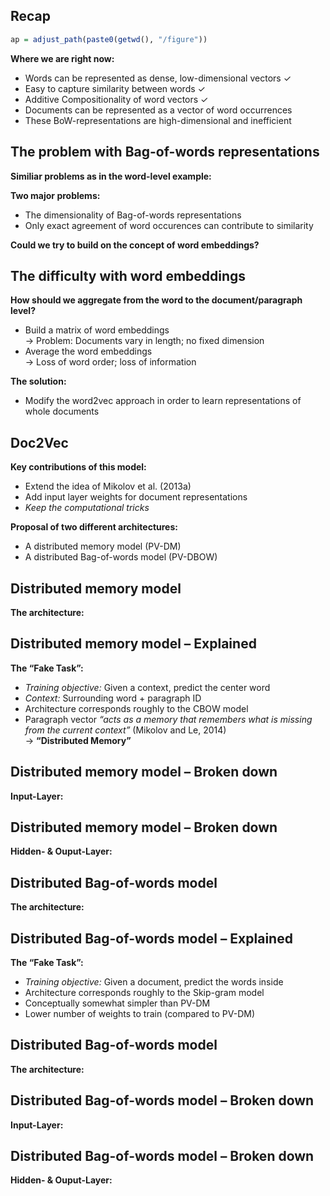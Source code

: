 ## Recap
```r
ap = adjust_path(paste0(getwd(), "/figure"))
```

__Where we are right now:__

- Words can be represented as dense, low-dimensional vectors \hfill $\checkmark$
- Easy to capture similarity between words \hfill $\checkmark$
- Additive Compositionality of word vectors \hfill $\checkmark$
- Documents can be represented as a vector of word occurrences
- These BoW-representations are high-dimensional and inefficient

## The problem with Bag-of-words representations

__Similiar problems as in the word-level example:__

\begin{align*}
document_1 = [0,0,2,0,1,0,0,1,0,2,0,0,0,0,1]\\document_2 = [0,1,0,0,0,0,0,0,0,0,0,0,3,0,1]
\end{align*}

__Two major problems:__

- The dimensionality of Bag-of-words representations
- Only exact agreement of word occurences can contribute to similarity
  
__Could we try to build on the concept of word embeddings?__

## The difficulty with word embeddings

__How should we aggregate from the word to the document/paragraph level?__

- Build a matrix of word embeddings  
  $\rightarrow$ Problem: Documents vary in length; no fixed dimension
- Average the word embeddings  
  $\rightarrow$ Loss of word order; loss of information

__The solution:__

- Modify the word2vec approach in order to learn representations of whole documents

## Doc2Vec \href{https://cs.stanford.edu/~quocle/paragraph_vector.pdf}{\beamergotobutton{Mikolov and Le (2014)}}

__Key contributions of this model:__

- Extend the idea of Mikolov et al. (2013a)
- Add input layer weights for document representations
- _Keep the computational tricks_

__Proposal of two different architectures:__

- A distributed memory model (PV-DM)
- A distributed Bag-of-words model (PV-DBOW)

## Distributed memory model

__The architecture:__

\begin{figure}
\centering
\includegraphics[width = 9cm]{`r ap("pv-dm.JPG")`}\\ 
\footnotesize{Source:} \href{https://cs.stanford.edu/~quocle/paragraph_vector.pdf}{\footnotesize Mikolov and Le (2014)}
\end{figure}

## Distributed memory model -- Explained

__The "Fake Task":__

- _Training objective:_ Given a context, predict the center word
- _Context:_ Surrounding word + paragraph ID
- Architecture corresponds roughly to the CBOW model
- Paragraph vector _"acts as a memory that remembers what is missing from the current context"_ (Mikolov and Le, 2014)  
  $\rightarrow$ __"Distributed Memory"__

## Distributed memory model -- Broken down

__Input-Layer:__

\begin{align*}
& avg \left(
\underbrace{
\begin{bmatrix}
0 & \cellcolor{cyan}{1} & \cellcolor{cyan}{1} & .. | & \cellcolor{cyan}{1} & .. & 0 \\
\end{bmatrix}
}_{\substack{\text{Indicator vector for the}\\\text{surrounding words}\\\text{and the document IDs}}} \times
\underbrace{
\begin{bmatrix}
v_{1,1} & v_{1,2} & .. & v_{1,dim}\\
v_{2,1} & v_{2,2} & .. & v_{2,dim} \\
v_{3,1} & v_{3,2} & .. & v_{3,dim} \\
\vdots & \vdots & .. & \vdots \\
v_{|V|+N,1} & v_{|V|+N,2} & .. & v_{|V|+N,dim}
\end{bmatrix}
}_{\text{Projection layer weights}}
\right) & \\ & \text{results in:} & \\
& \qquad\qquad avg \left(
\mathbf{v_2}, \mathbf{v_3}, \mathbf{v_{|V|+1}}
\right) = 
\begin{bmatrix}
\rowcolor{cyan}
v_{avg,1} & v_{avg,2} & .. & v_{avg, dim}
\end{bmatrix} = \mathbf{v_{avg}}&
\end{align*}

## Distributed memory model -- Broken down

__Hidden- & Ouput-Layer:__

\begin{align*}
& \begin{bmatrix}
\rowcolor{cyan}
v_{avg,1} & v_{avg,2} & .. & v_{avg, dim}
\end{bmatrix} \times 
\begin{bmatrix}
v'_{1,1} & v'_{1,2} & \cellcolor{red!80}{v'_{1,3}} & .. & v'_{1,|V|}\\
v'_{2,1} & v'_{2,2} & \cellcolor{red!80}{v'_{2,3}} & .. & v'_{2,|V|} \\
v'_{3,1} & v'_{3,2} & \cellcolor{red!80}{v'_{3,3}} & .. & v'_{3,|V|} \\
\vdots & \vdots & \cellcolor{red!80}{\vdots} & .. & \vdots \\
v'_{dim,1} & v'_{dim,2} & \cellcolor{red!80}{v'_{dim,3}} & .. & v'_{dim,|V|}
\end{bmatrix} & \\ & \text{results in:} & \\ && \\
& \begin{bmatrix}
\mathbf{v_{avg}}^\intercal\mathbf{v'_{1}} & \mathbf{v_{avg}}^\intercal\mathbf{v'_{2}} & \cellcolor{blue!20}{\mathbf{v_{avg}}^\intercal\mathbf{v'_{3}}} & .. & \mathbf{v_{avg}}^\intercal\mathbf{v'_{3}} 
\end{bmatrix} \qquad \Rightarrow \qquad
\underbrace{
\dfrac{e^x}{\sum e^x}
}_{\substack{\text{Softmax}\\\text{classifier}}} &
\end{align*}

## Distributed Bag-of-words model

__The architecture:__

\begin{figure}
\centering
\includegraphics[width = 9cm]{`r ap("pv-dbow.JPG")`}\\ 
\footnotesize{Source:} \href{https://cs.stanford.edu/~quocle/paragraph_vector.pdf}{\footnotesize Mikolov and Le (2014)}
\end{figure}

## Distributed Bag-of-words model -- Explained

__The "Fake Task":__

- _Training objective:_ Given a document, predict the words inside
- Architecture corresponds roughly to the Skip-gram model
- Conceptually somewhat simpler than PV-DM
- Lower number of weights to train (compared to PV-DM)

## Distributed Bag-of-words model

__The architecture:__
\vspace{-1cm}
\begin{eqnarray*}
\underbrace{
\begin{bmatrix}
0 & 1 & 0 & .. & 0 \\
\end{bmatrix}
}_{\substack{\text{One-hot vector}\\\text{for the document}}} \qquad \times \qquad
\underbrace{
\begin{bmatrix}
v_{1,1} & v_{1,2} & .. & v_{1,dim}\\
v_{2,1} & v_{2,2} & .. & v_{2,dim} \\
v_{3,1} & v_{3,2} & .. & v_{3,dim} \\
\vdots & \vdots & .. & \vdots \\
v_{N,1} & v_{N,2} & .. & v_{N,dim}
\end{bmatrix}
}_{\substack{\text{Projection layer weights}\\\text{($\hat{=}$ document vectors)}}} \\ \times \qquad
\underbrace{
\begin{bmatrix}
v'_{1,1} & v'_{1,2} & v'_{1,3} & .. & v'_{1,|V|}\\
v'_{2,1} & v'_{2,2} & v'_{2,3} & .. & v'_{2,|V|} \\
v'_{3,1} & v'_{3,2} & v'_{3,3} & .. & v'_{3,|V|} \\
\vdots & \vdots & .. & \vdots \\
v'_{dim,1} & v'_{dim,2} & v'_{dim,3} & .. & v'_{dim,|V|}
\end{bmatrix}
}_{\substack{\text{Output layer weights}\\\text{for the words}}}  \qquad \Rightarrow \qquad
\underbrace{
\dfrac{e^x}{\sum e^x}
}_{\substack{\text{Softmax}\\\text{classifier}}}
\end{eqnarray*}

## Distributed Bag-of-words model -- Broken down

__Input-Layer:__
\vspace{-.2cm}
\begin{align*}
& \underbrace{
\begin{bmatrix}
0 & \cellcolor{cyan}{1} & 0 & .. & 0 \\
\end{bmatrix}
}_{\substack{\text{One-hot vector}\\\text{for the document}}} \qquad \times \qquad
\underbrace{
\begin{bmatrix}
v_{1,1} & v_{1,2} & .. & v_{1,dim}\\
v_{2,1} & v_{2,2} & .. & v_{2,dim} \\
v_{3,1} & v_{3,2} & .. & v_{3,dim} \\
\vdots & \vdots & .. & \vdots \\
v_{N,1} & v_{N,2} & .. & v_{N,dim}
\end{bmatrix}
}_{\substack{\text{Projection layer weights}\\\text{for the words ($\hat{=}$ document vectors)}}} & \\ = & \qquad
\begin{bmatrix}
0 & 0 & .. & 0\\
\rowcolor{cyan}
v_{2,1} & v_{2,2} & .. & v_{2,dim} \\
0 & 0 & .. & 0\\
\vdots & \vdots & .. & \vdots \\
0 & 0 & .. & 0\\
\end{bmatrix} \qquad = \qquad
\begin{bmatrix}
\rowcolor{cyan}
v_{2,1} & v_{2,2} & .. & v_{2,dim} 
\end{bmatrix} &
\end{align*}

## Distributed Bag-of-words model -- Broken down

__Hidden- & Ouput-Layer:__

\begin{align*}
 & \begin{bmatrix}
\rowcolor{cyan}
v_{2,1} & v_{2,2} & .. & v_{2,dim} 
\end{bmatrix} \qquad \times \qquad
\begin{bmatrix}
v'_{1,1} & v'_{1,2} & \cellcolor{red!80}{v'_{1,3}} & .. & v'_{1,|V|}\\
v'_{2,1} & v'_{2,2} & \cellcolor{red!80}{v'_{2,3}} & .. & v'_{2,|V|} \\
v'_{3,1} & v'_{3,2} & \cellcolor{red!80}{v'_{3,3}} & .. & v'_{3,|V|} \\
\vdots & \vdots & \cellcolor{red!80}{\vdots} & .. & \vdots \\
v'_{dim,1} & v'_{dim,2} & \cellcolor{red!80}{v'_{dim,3}} & .. & v'_{dim,|V|}
\end{bmatrix} & \\ & \text{results in:} & \\ && \\
& \begin{bmatrix}
\mathbf{v_{2}}^\intercal\mathbf{v'_{1}} & \mathbf{v_{2}}^\intercal\mathbf{v'_{2}} & \cellcolor{blue!20}{\mathbf{v_{2}}^\intercal\mathbf{v'_{3}}} & .. & \mathbf{v_{2}}^\intercal\mathbf{v'_{|V|}} 
\end{bmatrix} \qquad \Rightarrow \qquad
\underbrace{
\dfrac{e^x}{\sum e^x}
}_{\substack{\text{Softmax}\\\text{classifier}}} &
\end{align*}